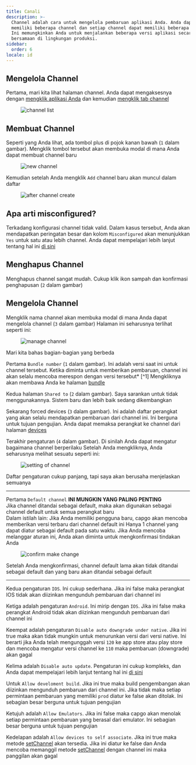 ```yaml
---
title: Canali
description: >-
  Channel adalah cara untuk mengelola pembaruan aplikasi Anda. Anda dapat
  memiliki beberapa channel dan setiap channel dapat memiliki beberapa versi.
  Ini memungkinkan Anda untuk menjalankan beberapa versi aplikasi secara
  bersamaan di lingkungan produksi.
sidebar:
  order: 6
locale: id
---
```


## Mengelola Channel

Pertama, mari kita lihat halaman channel. Anda dapat mengaksesnya dengan [mengklik aplikasi Anda](/docs/webapp/main-page) dan kemudian [mengklik tab channel](/docs/webapp/main-app-page)

<figure><img src="/channelswebp" alt="channel list" /><figcaption></figcaption></figure>

## Membuat Channel

Seperti yang Anda lihat, ada tombol plus di pojok kanan bawah (`1` dalam gambar). Mengklik tombol tersebut akan membuka modal di mana Anda dapat membuat channel baru
<figure><img style="margin-left: auto; margin-right: auto" src="/new_channel_modalwebp" alt="new channel" /><figcaption></figcaption></figure>

Kemudian setelah Anda mengklik `Add` channel baru akan muncul dalam daftar
<figure><img src="/post-channel-createwebp" alt="after channel create" /><figcaption></figcaption></figure>

## Apa arti misconfigured?
Terkadang konfigurasi channel tidak valid. Dalam kasus tersebut, Anda akan mendapatkan peringatan besar dan kolom `Misconfigured` akan menunjukkan `Yes` untuk satu atau lebih channel.
Anda dapat mempelajari lebih lanjut tentang hal ini [di sini](/docs/cli/commands/#disable-updates-strategy)

## Menghapus Channel

Menghapus channel sangat mudah. Cukup klik ikon sampah dan konfirmasi penghapusan (`2` dalam gambar)

## Mengelola Channel

Mengklik nama channel akan membuka modal di mana Anda dapat mengelola channel (`3` dalam gambar)
Halaman ini seharusnya terlihat seperti ini:

<figure><img src="/manage_channel_mainwebp" alt="manage channel" /><figcaption></figcaption></figure>

Mari kita bahas bagian-bagian yang berbeda

Pertama `Bundle number` (`1` dalam gambar). Ini adalah versi saat ini untuk channel tersebut. Ketika diminta untuk memberikan pembaruan, channel ini akan selalu mencoba merespon dengan versi tersebut* [^1]
Mengkliknya akan membawa Anda ke halaman [bundle](/docs/webapp/bundles/)

Kedua halaman `Shared to` (`2` dalam gambar). Saya sarankan untuk tidak menggunakannya. Sistem baru dan lebih baik sedang dikembangkan

Sekarang forced devices (`3` dalam gambar). Ini adalah daftar perangkat yang akan selalu mendapatkan pembaruan dari channel ini. Ini berguna untuk tujuan pengujian. Anda dapat memaksa perangkat ke channel dari halaman [devices](/docs/webapp/devices/)

Terakhir pengaturan (`4` dalam gambar). Di sinilah Anda dapat mengatur bagaimana channel berperilaku
Setelah Anda mengkliknya, Anda seharusnya melihat sesuatu seperti ini:

<figure><img src="/channel_settingswebp" alt="setting of channel" /><figcaption></figcaption></figure>

Daftar pengaturan cukup panjang, tapi saya akan berusaha menjelaskan semuanya

---
Pertama `Default channel` **INI MUNGKIN YANG PALING PENTING**\
Jika channel ditandai sebagai default, maka akan digunakan sebagai channel default untuk semua perangkat baru\
Dalam istilah lain: Jika Anda memiliki pengguna baru, capgo akan mencoba memberikan versi terbaru dari channel default ini
Hanya 1 channel yang dapat diatur sebagai default pada satu waktu. Jika Anda mencoba melanggar aturan ini, Anda akan diminta untuk mengkonfirmasi tindakan Anda

<figure><img style="margin-left: auto; margin-right: auto" src="/confirm-make-defaultwebp" alt="confirm make change" /><figcaption></figcaption></figure>

Setelah Anda mengkonfirmasi, channel default lama akan tidak ditandai sebagai default dan yang baru akan ditandai sebagai default

---
Kedua pengaturan `IOS`. Ini cukup sederhana. Jika ini false maka perangkat IOS tidak akan diizinkan mengunduh pembaruan dari channel ini

Ketiga adalah pengaturan `Android`. Ini mirip dengan `IOS`. Jika ini false maka perangkat Android tidak akan diizinkan mengunduh pembaruan dari channel ini

Keempat adalah pengaturan `Disable auto downgrade under native`. Jika ini true maka akan tidak mungkin untuk menurunkan versi dari versi native. Ini berarti jika Anda telah mengunggah versi `120` ke app store atau play store dan mencoba mengatur versi channel ke `110` maka pembaruan (downgrade) akan gagal

Kelima adalah `Disable auto update`. Pengaturan ini cukup kompleks, dan Anda dapat mempelajari lebih lanjut tentang hal ini [di sini](/docs/cli/commands/#disable-updates-strategy)

Untuk `Allow develoment build`. Jika ini true maka build pengembangan akan diizinkan mengunduh pembaruan dari channel ini. Jika tidak maka setiap permintaan pembaruan yang memiliki `prod` diatur ke false akan ditolak. Ini sebagian besar berguna untuk tujuan pengujian

Ketujuh adalah `Allow Emulators`. Jika ini false maka capgo akan menolak setiap permintaan pembaruan yang berasal dari emulator. Ini sebagian besar berguna untuk tujuan pengujian

Kedelapan adalah `Allow devices to self associate`. Jika ini true maka metode [setChannel](/docs/plugin/api/#setchannel) akan tersedia. Jika ini diatur ke false dan Anda mencoba memanggil metode [setChannel](/docs/plugin/api/#setchannel) dengan channel ini maka panggilan akan gagal
